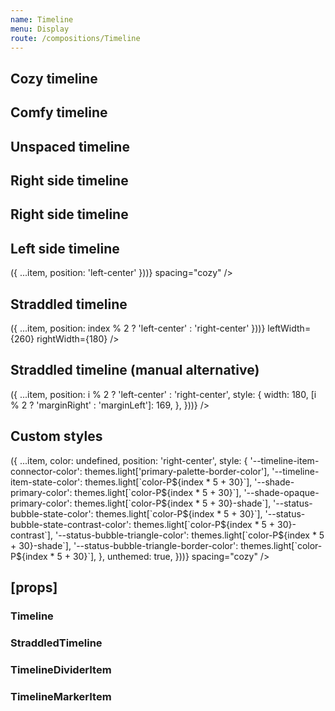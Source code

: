 ```yaml
---
name: Timeline
menu: Display
route: /compositions/Timeline
---
```



<PageTitle src="compositions/Timeline" title="Timeline" />

## Cozy timeline

<Playground>
  <ThemeWrapper>
    <Timeline items={items} spacing="cozy" />
  </ThemeWrapper>
</Playground>

## Comfy timeline

<Playground>
  <ThemeWrapper>
    <Timeline items={items} spacing="comfy" />
  </ThemeWrapper>
</Playground>

## Unspaced timeline

<Playground>
  <ThemeWrapper>
    <Timeline items={items} />
  </ThemeWrapper>
</Playground>

## Right side timeline

<Playground>
  <ThemeWrapper>
    <Timeline items={items} spacing="cozy" />
  </ThemeWrapper>
</Playground>

## Right side timeline

<Playground>
  <ThemeWrapper>
    <Timeline items={items} spacing="cozy" />
  </ThemeWrapper>
</Playground>

## Left side timeline

<Playground>
  <ThemeWrapper>
    <Timeline items={items.map(item => ({ ...item, position: 'left-center' }))} spacing="cozy" />
  </ThemeWrapper>
</Playground>

## Straddled timeline

<Playground>
  <ThemeWrapper>
    <StraddledTimeline
      items={items.map((item, index) => ({ ...item, position: index % 2 ? 'left-center' : 'right-center' }))}
      leftWidth={260}
      rightWidth={180}
    />
  </ThemeWrapper>
</Playground>

## Straddled timeline (manual alternative)

<Playground>
  <ThemeWrapper>
    <Timeline
      items={items.map((item, i) => ({
        ...item,
        position: i % 2 ? 'left-center' : 'right-center',
        style: {
          width: 180,
          [i % 2 ? 'marginRight' : 'marginLeft']: 169,
        },
      }))}
    />
  </ThemeWrapper>
</Playground>

## Custom styles

<Playground>
  <ThemeWrapper>
    <Timeline
      items={items.map((item, index) => ({
        ...item,
        color: undefined,
        position: 'right-center',
        style: {
          '--timeline-item-connector-color': themes.light['primary-palette-border-color'],
          '--timeline-item-state-color': themes.light[`color-P${index * 5 + 30}`],
          '--shade-primary-color': themes.light[`color-P${index * 5 + 30}`],
          '--shade-opaque-primary-color': themes.light[`color-P${index * 5 + 30}-shade`],
          '--status-bubble-state-color': themes.light[`color-P${index * 5 + 30}`],
          '--status-bubble-state-contrast-color': themes.light[`color-P${index * 5 + 30}-contrast`],
          '--status-bubble-triangle-color': themes.light[`color-P${index * 5 + 30}-shade`],
          '--status-bubble-triangle-border-color': themes.light[`color-P${index * 5 + 30}`],
        },
        unthemed: true,
      }))}
      spacing="cozy"
    />
  </ThemeWrapper>
</Playground>

## \[props\]

### Timeline

<Props of={Timeline} />

### StraddledTimeline

<Props of={StraddledTimeline} />

### TimelineDividerItem

<Props of={TimelineDividerItem} />

### TimelineMarkerItem

<Props of={TimelineMarkerItem} />
